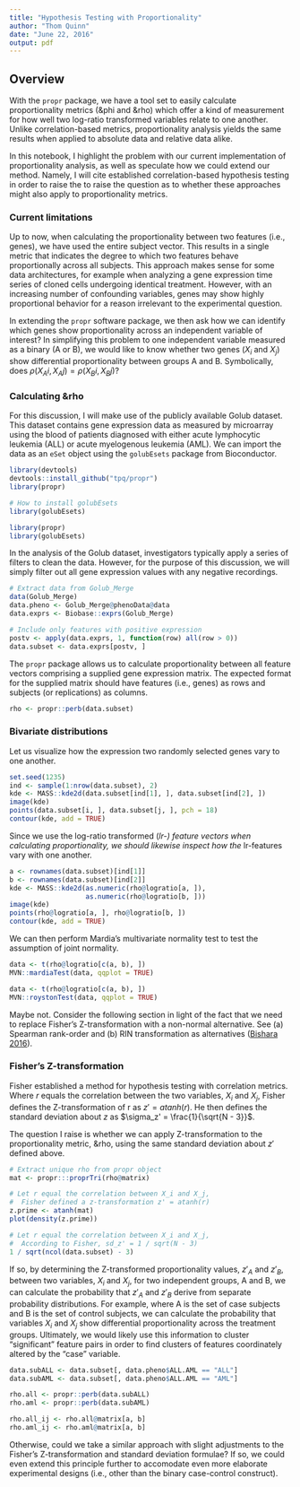 ```yaml
---
title: "Hypothesis Testing with Proportionality"
author: "Thom Quinn"
date: "June 22, 2016"
output: pdf
---
```


## Overview

With the `propr` package, we have a tool set to easily calculate proportionality metrics (&phi and &rho) which offer a kind of measurement for how well two log-ratio transformed variables relate to one another. Unlike correlation-based metrics, proportionality analysis yields the same results when applied to absolute data and relative data alike.

In this notebook, I highlight the problem with our current implementation of proportionality analysis, as well as speculate how we could extend our method. Namely, I will cite established correlation-based hypothesis testing in order to raise the to raise the question as to whether these approaches might also apply to proportionality metrics.

### Current limitations

Up to now, when calculating the proportionality between two features (i.e., genes), we have used the entire subject vector. This results in a single metric that indicates the degree to which two features behave proportionally across all subjects. This approach makes sense for some data architectures, for example when analyzing a gene expression time series of cloned cells undergoing identical treatment. However, with an increasing number of confounding variables, genes may show highly proportional behavior for a reason irrelevant to the experimental question.

In extending the `propr` software package, we then ask how we can identify which genes show proportionality across an independent variable of interest? In simplifying this problem to one independent variable measured as a binary (A or B), we would like to know whether two genes ($X_i$ and $X_j$) show differential proportionality between groups A and B. Symbolically, does $\rho(X_Ai, X_Aj) = \rho(X_Bi, X_Bj)$?

### Calculating &rho

For this discussion, I will make use of the publicly available Golub dataset. This dataset contains gene expression data as measured by microarray using the blood of patients diagnosed with either acute lymphocytic leukemia (ALL) or acute myelogenous leukemia (AML). We can import the data as an `eSet` object using the `golubEsets` package from Bioconductor.

```r
library(devtools)
devtools::install_github("tpq/propr")
library(propr)
```

```r
# How to install golubEsets
library(golubEsets)
```

```r
library(propr)
library(golubEsets)
```

In the analysis of the Golub dataset, investigators typically apply a series of filters to clean the data. However, for the purpose of this discussion, we will simply filter out all gene expression values with any negative recordings.

```r
# Extract data from Golub_Merge
data(Golub_Merge)
data.pheno <- Golub_Merge@phenoData@data
data.exprs <- Biobase::exprs(Golub_Merge)

# Include only features with positive expression
postv <- apply(data.exprs, 1, function(row) all(row > 0))
data.subset <- data.exprs[postv, ]
```

The `propr` package allows us to calculate proportionality between all feature vectors comprising a supplied gene expression matrix. The expected format for the supplied matrix should have features (i.e., genes) as rows and subjects (or replications) as columns.

```r
rho <- propr::perb(data.subset)
```

### Bivariate distributions

Let us visualize how the expression two randomly selected genes vary to one another.

```r
set.seed(1235)
ind <- sample(1:nrow(data.subset), 2)
kde <- MASS::kde2d(data.subset[ind[1], ], data.subset[ind[2], ])
image(kde)
points(data.subset[i, ], data.subset[j, ], pch = 18)
contour(kde, add = TRUE)
```

Since we use the log-ratio transformed (*lr-) feature vectors when calculating proportionality, we should likewise inspect how the *lr-features vary with one another.

```r
a <- rownames(data.subset)[ind[1]]
b <- rownames(data.subset)[ind[2]]
kde <- MASS::kde2d(as.numeric(rho@logratio[a, ]),
                   as.numeric(rho@logratio[b, ]))
image(kde)
points(rho@logratio[a, ], rho@logratio[b, ])
contour(kde, add = TRUE)
```

We can then perform Mardia's multivariate normality test to test the assumption of joint normality.

```r
data <- t(rho@logratio[c(a, b), ])
MVN::mardiaTest(data, qqplot = TRUE)
```

```r
data <- t(rho@logratio[c(a, b), ])
MVN::roystonTest(data, qqplot = TRUE)
```

Maybe not. Consider the following section in light of the fact that we need to replace Fisher's Z-transformation with a non-normal alternative. See (a) Spearman rank-order and (b) RIN transformation as alternatives ([Bishara 2016](http://www.ncbi.nlm.nih.gov/pubmed/26822671)).

### Fisher's Z-transformation

Fisher established a method for hypothesis testing with correlation metrics. Where $r$ equals the correlation between the two variables, $X_i$ and $X_j$, Fisher defines the Z-transformation of r as $z' = atanh(r)$. He then defines the standard deviation about $z$ as $\sigma_z' = \frac{1}{\sqrt{N - 3}}$.

The question I raise is whether we can apply Z-transformation to the proportionality metric, &rho, using the same standard deviation about $z'$ defined above.

```r
# Extract unique rho from propr object
mat <- propr:::proprTri(rho@matrix)

# Let r equal the correlation between X_i and X_j,
#  Fisher defined a z-transformation z' = atanh(r)
z.prime <- atanh(mat)
plot(density(z.prime))

# Let r equal the correlation between X_i and X_j,
#  According to Fisher, sd_z' = 1 / sqrt(N - 3)
1 / sqrt(ncol(data.subset) - 3)
```

If so, by determining the Z-transformed proportionality values, $z'_A$ and $z'_B$, between two variables, $X_i$ and $X_j$, for two independent groups, A and B, we can calculate the probability that $z'_A$ and $z'_B$ derive from separate probability distributions. For example, where A is the set of case subjects and B is the set of control subjects, we can calculate the probability that variables $X_i$ and $X_j$ show differential proportionality across the treatment groups. Ultimately, we would likely use this information to cluster "significant" feature pairs in order to find clusters of features coordinately altered by the "case" variable.

```r
data.subALL <- data.subset[, data.pheno$ALL.AML == "ALL"]
data.subAML <- data.subset[, data.pheno$ALL.AML == "AML"]

rho.all <- propr::perb(data.subALL)
rho.aml <- propr::perb(data.subAML)

rho.all_ij <- rho.all@matrix[a, b]
rho.aml_ij <- rho.aml@matrix[a, b]
```

Otherwise, could we take a similar approach with slight adjustments to the Fisher's Z-transformation and standard deviation formulae? If so, we could even extend this principle further to accomodate even more elaborate experimental designs (i.e., other than the binary case-control construct).
